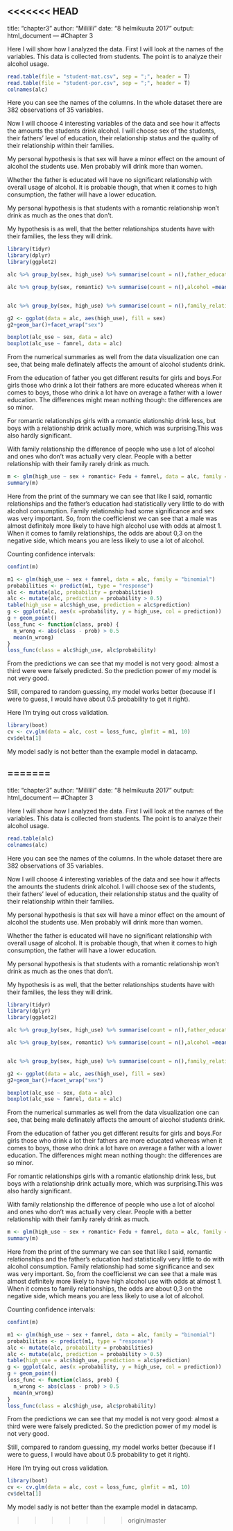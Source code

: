 <<<<<<< HEAD
---
title: "chapter3"
author: "Mililili"
date: "8 helmikuuta 2017"
output: html_document
---
#Chapter 3

Here I will show how I analyzed the data. First I will look at the names of the variables. This data is collected from students. The point is to analyze their alcohol usage. 
```r
read.table(file = "student-mat.csv", sep = ";", header = T)
read.table(file = "student-por.csv", sep = ";", header = T)
colnames(alc)
```
Here you can see the names of the columns. In the whole dataset there are 382 observations of 35 variables.

Now I will choose 4 interesting variables of the data and see how it affects the amounts the students drink alcohol. I will choose sex of the students, their fathers' level of education, their relationship status and the quality of their relationship within their families. 

My personal hypothesis is that sex will have a minor effect on the amount of alcohol the students use. Men probably will drink more than women. 

Whether the father is educated will have no significant relationship with overall usage of alcohol. It is probable though, that when it comes to high consumption, the father will have a lower education. 

My personal hypothesis is that students with a romantic relationship won't drink as much as the ones that don't.

My hypothesis is as well, that the better relationships students have with their families, the less they will drink.

```r
library(tidyr)
library(dplyr)
library(ggplot2)

alc %>% group_by(sex, high_use) %>% summarise(count = n(),father_education =mean(Fedu))  

alc %>% group_by(sex, romantic) %>% summarise(count = n(),alcohol =mean(alc_use))


alc %>% group_by(sex, high_use) %>% summarise(count = n(),family_relationships =mean(famrel))

g2 <- ggplot(data = alc, aes(high_use), fill = sex)
g2+geom_bar()+facet_wrap("sex")

boxplot(alc_use ~ sex, data = alc)
boxplot(alc_use ~ famrel, data = alc)

```

From the numerical summaries as well from the data visualization one can see, that being male definately affects the amount of alcohol students drink. 

From the education of father you get different results for girls and boys.For girls those who drink a lot their fathers are more educated whereas when it comes to boys, those who drink a lot have on average a father with a lower education. The differences might mean nothing though: the differences are so minor. 

For romantic relationships girls with a romantic elationship  drink less, but boys with a relationship drink actually more, which was surprising.This was also hardly significant.

With family relationship the difference of people who use a lot of alcohol and ones who don't was actually very clear. People with a better relationship with their family rarely drink as much.

```r
m <- glm(high_use ~ sex + romantic+ Fedu + famrel, data = alc, family = "binomial")
summary(m)
```


Here from the print of the summary we can see that like I said, romantic relationships and the father's education had statistically very little to do with alcohol consumption. Family relationship had some significance and sex was very important. So, from the coefficienst we can see that a male was almost definitely more likely to have high alcohol use with odds at almost 1. When it comes to family relationships, the odds are about 0,3 on the negative side, which means you are less likely to use a lot of alcohol.

Counting confidence intervals:
```r
confint(m)

```


```r
m1 <- glm(high_use ~ sex + famrel, data = alc, family = "binomial")
probabilities <- predict(m1, type = "response")
alc <- mutate(alc, probability = probabilities)
alc <- mutate(alc, prediction = probability > 0.5)
table(high_use = alc$high_use, prediction = alc$prediction)
g <- ggplot(alc, aes(x =probability, y = high_use, col = prediction))
g + geom_point()
loss_func <- function(class, prob) {
  n_wrong <- abs(class - prob) > 0.5
  mean(n_wrong)
}
loss_func(class = alc$high_use, alc$probability)
```

From the predictions we can see that my model is not very good: almost a third were were falsely predicted. So the prediction power of my model is not very good. 

Still, compared to random guessing, my model works better (because if I were to guess, I would have about 0.5 probability to get it right).

Here I'm trying out cross validation.

```r
library(boot)
cv <- cv.glm(data = alc, cost = loss_func, glmfit = m1, 10)
cv$delta[1]
```

My model sadly is not better than the example model in datacamp. 


=======
---
title: "chapter3"
author: "Mililili"
date: "8 helmikuuta 2017"
output: html_document
---
#Chapter 3

Here I will show how I analyzed the data. First I will look at the names of the variables. This data is collected from students. The point is to analyze their alcohol usage. 
```r
read.table(alc)
colnames(alc)
```
Here you can see the names of the columns. In the whole dataset there are 382 observations of 35 variables.

Now I will choose 4 interesting variables of the data and see how it affects the amounts the students drink alcohol. I will choose sex of the students, their fathers' level of education, their relationship status and the quality of their relationship within their families. 

My personal hypothesis is that sex will have a minor effect on the amount of alcohol the students use. Men probably will drink more than women. 

Whether the father is educated will have no significant relationship with overall usage of alcohol. It is probable though, that when it comes to high consumption, the father will have a lower education. 

My personal hypothesis is that students with a romantic relationship won't drink as much as the ones that don't.

My hypothesis is as well, that the better relationships students have with their families, the less they will drink.

```r
library(tidyr)
library(dplyr)
library(ggplot2)

alc %>% group_by(sex, high_use) %>% summarise(count = n(),father_education =mean(Fedu))  

alc %>% group_by(sex, romantic) %>% summarise(count = n(),alcohol =mean(alc_use))


alc %>% group_by(sex, high_use) %>% summarise(count = n(),family_relationships =mean(famrel))

g2 <- ggplot(data = alc, aes(high_use), fill = sex)
g2+geom_bar()+facet_wrap("sex")

boxplot(alc_use ~ sex, data = alc)
boxplot(alc_use ~ famrel, data = alc)

```

From the numerical summaries as well from the data visualization one can see, that being male definately affects the amount of alcohol students drink. 

From the education of father you get different results for girls and boys.For girls those who drink a lot their fathers are more educated whereas when it comes to boys, those who drink a lot have on average a father with a lower education. The differences might mean nothing though: the differences are so minor. 

For romantic relationships girls with a romantic elationship  drink less, but boys with a relationship drink actually more, which was surprising.This was also hardly significant.

With family relationship the difference of people who use a lot of alcohol and ones who don't was actually very clear. People with a better relationship with their family rarely drink as much.

```r
m <- glm(high_use ~ sex + romantic+ Fedu + famrel, data = alc, family = "binomial")
summary(m)
```


Here from the print of the summary we can see that like I said, romantic relationships and the father's education had statistically very little to do with alcohol consumption. Family relationship had some significance and sex was very important. So, from the coefficienst we can see that a male was almost definitely more likely to have high alcohol use with odds at almost 1. When it comes to family relationships, the odds are about 0,3 on the negative side, which means you are less likely to use a lot of alcohol.

Counting confidence intervals:
```r
confint(m)

```


```r
m1 <- glm(high_use ~ sex + famrel, data = alc, family = "binomial")
probabilities <- predict(m1, type = "response")
alc <- mutate(alc, probability = probabilities)
alc <- mutate(alc, prediction = probability > 0.5)
table(high_use = alc$high_use, prediction = alc$prediction)
g <- ggplot(alc, aes(x =probability, y = high_use, col = prediction))
g + geom_point()
loss_func <- function(class, prob) {
  n_wrong <- abs(class - prob) > 0.5
  mean(n_wrong)
}
loss_func(class = alc$high_use, alc$probability)
```

From the predictions we can see that my model is not very good: almost a third were were falsely predicted. So the prediction power of my model is not very good. 

Still, compared to random guessing, my model works better (because if I were to guess, I would have about 0.5 probability to get it right).

Here I'm trying out cross validation.

```r
library(boot)
cv <- cv.glm(data = alc, cost = loss_func, glmfit = m1, 10)
cv$delta[1]
```

My model sadly is not better than the example model in datacamp. 


>>>>>>> origin/master
